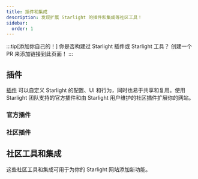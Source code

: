 ```yaml
---
title: 插件和集成
description: 发现扩展 Starlight 的插件和集成等社区工具！
sidebar:
  order: 1
---
```


:::tip[添加你自己的！]
你是否构建过 Starlight 插件或 Starlight 工具？
创建一个 PR 来添加链接到此页面！
:::

## 插件

[插件](/zh-cn/reference/plugins/) 可以自定义 Starlight 的配置、UI 和行为，同时也易于共享和复用。使用 Starlight 团队支持的官方插件和由 Starlight 用户维护的社区插件扩展你的网站。

### 官方插件

<CardGrid>
	<LinkCard
		href="/zh-cn/guides/site-search/#algolia-docsearch"
		title="Algolia DocSearch"
		description="将默认搜索 provider Pagefind 替换为 Algolia DocSearch。"
	/>
</CardGrid>

### 社区插件

<CardGrid>
	<LinkCard
		href="https://github.com/HiDeoo/starlight-links-validator"
		title="starlight-links-validator"
		description="在你的 Starlight 页面中检查损坏的链接"
	/>
	<LinkCard
		href="https://github.com/HiDeoo/starlight-typedoc"
		title="starlight-typedoc"
		description=" 使用 TypeDoc 从 TypeScript 生成 Starlight 页面。"
	/>
  <LinkCard
		href="https://github.com/HiDeoo/starlight-blog"
		title="starlight-blog"
		description="添加一个博客到你的文档网站。"
	/>
	<LinkCard
		href="https://github.com/HiDeoo/starlight-openapi"
		title="starlight-openapi"
		description="从 OpenAPI/Swagger 规范创建文档页面。"
	/>
  <LinkCard
		href="https://github.com/HiDeoo/starlight-obsidian"
		title="starlight-obsidian"
		description="将 Obsidian vaults 发布到 Starlight 网站。"
	/>
  <LinkCard
		href="https://astro-ghostcms.xyz/intro/starlight/install/"
		title="starlight-ghostcms"
		description="添加你的 GhostCMS 博客文章到你的 Starlight 文档。"
  	/>
</CardGrid>

## 社区工具和集成


这些社区工具和集成可用于为你的 Starlight 网站添加新功能。

<CardGrid>
	<LinkCard
		href="https://www.feelback.dev/blog/new-astro-starlight-integration/"
		title="FeelBack"
		description="在文档页面中添加用户反馈系统。"
	/>
	<LinkCard
		href="https://github.com/val-town/notion-to-astro"
		title="notion-to-astro"
		description="将 Notion 输出转换为 Astro Starlight 文档"
	/>
	<LinkCard
		href="https://github.com/mattjennings/astro-live-code"
		title="astro-live-code"
		description="将你的 MDX 代码块渲染为交互式组件"
	/>
  <LinkCard
		href="https://github.com/HiDeoo/starlight-i18n"
		title="starlight-i18n"
		description="帮助翻译 Starlight 页面的 Visual Studio Code 扩展"
	/>
</CardGrid>
